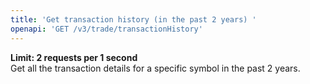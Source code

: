 ```yaml
---
title: 'Get transaction history (in the past 2 years) '
openapi: 'GET /v3/trade/transactionHistory'
---
```

**Limit: 2 requests per 1 second**  
Get all the transaction details for a specific symbol in the past 2 years.
